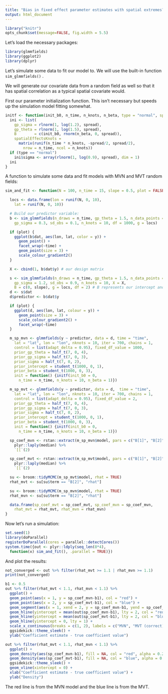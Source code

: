 ```yaml
---
title: "Bias in fixed effect parameter estimates with spatial extremes?"
output: html_document
---
```


```r
library("knitr")
opts_chunk$set(message=FALSE, fig.width = 5.5)
```

Let's load the necessary packages:

```r
library(glmmfields)
library(ggplot2)
library(dplyr)
```

Let's simulate some data to fit our model to. We will use the built-in function `sim_glmmfields()` .

We will generate our covariate data from a random field as well so that it has spatial correlation as a typical spatial covariate would.

First our parameter initialization function. This isn't necessary but speeds up the simulation model fitting somewhat.

```r
initf <- function(init_b0, n_time, n_knots, n_beta, type = "normal", spread = 0.05) {
  ini <- list(
    gp_sigma = rlnorm(1, log(1.2), spread),
    gp_theta = rlnorm(1, log(1.5), spread),
    B        = c(init_b0, rnorm(n_beta, 0, spread)),
    spatialEffectsKnots =
      matrix(runif(n_time * n_knots, -spread/2, spread/2),
        nrow = n_time, ncol = n_knots))
  if (type == "normal")
    ini$sigma <- array(rlnorm(1, log(0.9), spread), dim = 1)
  ini
}
```

A function to simulate some data and fit models with MVN and MVT random fields:

```r
sim_and_fit <- function(N = 100, n_time = 15, slope = 0.5, plot = FALSE) {

  locs <- data.frame(lon = runif(N, 0, 10),
    lat = runif(N, 0, 10))

  # Build our predictor variable:
  b <- sim_glmmfields(n_draws = n_time, gp_theta = 1.5, n_data_points = N,
    gp_sigma = 0.3, sd_obs = 0.1, n_knots = 10, df = 1000, g = locs)

  if (plot) {
    ggplot(b$dat, aes(lon, lat, color = y)) +
      geom_point() +
      facet_wrap(~time) +
      geom_point(size = 3) +
      scale_colour_gradient2()
  }

  X <- cbind(1, b$dat$y) # our design matrix

  s <- sim_glmmfields(n_draws = n_time, gp_theta = 1.5, n_data_points = N,
    gp_sigma = 1.2, sd_obs = 0.9, n_knots = 10, X = X,
    B = c(0, slope), g = locs, df = 2) # B represents our intercept and slope
  d <- s$dat
  d$predictor <- b$dat$y

  if (plot) {
    ggplot(d, aes(lon, lat, colour = y)) +
      geom_point(size = 3) +
      scale_colour_gradient2() +
      facet_wrap(~time)
  }

  m_sp_mvn <- glmmfields(y ~ predictor, data = d, time = "time",
    lat = "lat", lon = "lon", nknots = 10, iter = 700, chains = 1,
    control = list(adapt_delta = 0.95), fixed_df_value = 1000,
    prior_gp_theta = half_t(7, 0, 4),
    prior_gp_sigma = half_t(7, 0, 3),
    prior_sigma = half_t(7, 0, 2),
    prior_intercept = student_t(1000, 0, 1),
    prior_beta = student_t(1000, 0, 3),
    init = function() {initf(init_b0 = 0,
      n_time = n_time, n_knots = 10, n_beta = 1)})

  m_sp_mvt <- glmmfields(y ~ predictor, data = d,  time = "time",
    lat = "lat", lon = "lon", nknots = 10, iter = 700, chains = 1,
    control = list(adapt_delta = 0.95), fixed_df_value = 2,
    prior_gp_theta = half_t(7, 0, 4),
    prior_gp_sigma = half_t(7, 0, 3),
    prior_sigma = half_t(7, 0, 2),
    prior_intercept = student_t(1000, 0, 1),
    prior_beta = student_t(1000, 0, 3),
    init = function() {initf(init_b0 = 0,
      n_time = n_time, n_knots = 10, n_beta = 1)})

  sp_coef_mvn <- rstan::extract(m_sp_mvn$model, pars = c("B[1]", "B[2]")) %>%
    plyr::laply(median) %>%
    `[[`(2)

  sp_coef_mvt <- rstan::extract(m_sp_mvt$model, pars = c("B[1]", "B[2]")) %>%
    plyr::laply(median) %>%
    `[[`(2)

  su <- broom::tidyMCMC(m_sp_mvt$model, rhat = TRUE)
  rhat_mvt <- su[su$term == "B[2]", "rhat"]

  su <- broom::tidyMCMC(m_sp_mvn$model, rhat = TRUE)
  rhat_mvn <- su[su$term == "B[2]", "rhat"]

  data.frame(sp_coef_mvt = sp_coef_mvt, sp_coef_mvn = sp_coef_mvn,
    rhat_mvt = rhat_mvt, rhat_mvn = rhat_mvn)
}
```

Now let's run a simulation:

```r
set.seed(1)
library(doParallel)
registerDoParallel(cores = parallel::detectCores())
system.time({out <- plyr::ldply(seq_len(8*4),
  function(x) sim_and_fit(), .parallel = TRUE)})
```

And plot the results:

```r
not_converged <- out %>% filter(rhat_mvt >= 1.1 | rhat_mvn >= 1.1)
print(not_converged)

b1 <- 0.5
out %>% filter(rhat_mvt < 1.1, rhat_mvn < 1.1) %>%
  ggplot() +
  geom_point(aes(x = 1, y = sp_coef_mvn-b1), col = "red") +
  geom_point(aes(x = 2, y = sp_coef_mvt-b1), col = "blue") +
  geom_segment(aes(x = 1, xend = 2, y = sp_coef_mvn-b1, yend = sp_coef_mvt-b1), alpha = 0.2) +
  geom_hline(yintercept = mean(out$sp_coef_mvn-b1), lty = 2, col = "red") +
  geom_hline(yintercept = mean(out$sp_coef_mvt-b1), lty = 2, col = "blue") +
  geom_hline(yintercept = 0, lty = 1) +
  scale_x_continuous(breaks = c(1, 2), labels = c("MVN", "MVT (correct)")) +
  ggsidekick::theme_sleek() +
  ylab("Coefficient estimate - true coefficient value")

out %>% filter(rhat_mvt < 1.1, rhat_mvn < 1.1) %>%
  ggplot() +
  geom_density(aes(sp_coef_mvn-b1), fill = NA, col = "red", alpha = 0.2) +
  geom_density(aes(sp_coef_mvt-b1), fill = NA, col = "blue", alpha = 0.2) +
  ggsidekick::theme_sleek() +
  geom_vline(xintercept = 0) +
  xlab("Coefficient estimate - true coefficient value") +
  ylab("Density")
```

The red line is from the MVN model and the blue line is from the MVT.
